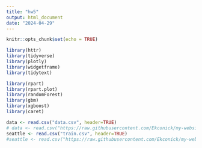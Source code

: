 ```yaml
---
title: "hw5"
output: html_document
date: "2024-04-29"
---
```


```r
knitr::opts_chunk$set(echo = TRUE)
```


```r
library(httr)
library(tidyverse)
library(plotly)
library(widgetframe)
library(tidytext)

library(rpart)
library(rpart.plot)
library(randomForest)
library(gbm)
library(xgboost)
library(caret)

```


```r
data <- read.csv("data.csv", header=TRUE)
# data <- read.csv("https://raw.githubusercontent.com/Ekconick/my-website/main/data.csv", header=TRUE)
seattle <- read.csv("train.csv", header=TRUE)
#seattle <- read.csv("https://raw.githubusercontent.com/Ekconick/my-website/main/train.csv", header=TRUE)
```


```r

```




























